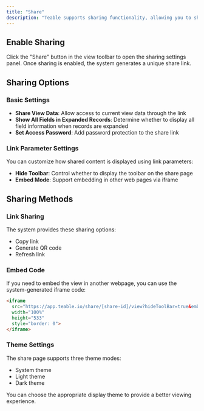 ```yaml
---
title: "Share"
description: "Teable supports sharing functionality, allowing you to share view data with others. Through share links, other users can access your view content"
---
```


## Enable Sharing

Click the "Share" button in the view toolbar to open the sharing settings panel. Once sharing is enabled, the system generates a unique share link.

## Sharing Options

### Basic Settings
- **Share View Data**: Allow access to current view data through the link
- **Show All Fields in Expanded Records**: Determine whether to display all field information when records are expanded
- **Set Access Password**: Add password protection to the share link

### Link Parameter Settings
You can customize how shared content is displayed using link parameters:

- **Hide Toolbar**: Control whether to display the toolbar on the share page
- **Embed Mode**: Support embedding in other web pages via iframe
  
## Sharing Methods

### Link Sharing
The system provides these sharing options:
- Copy link
- Generate QR code
- Refresh link

### Embed Code
If you need to embed the view in another webpage, you can use the system-generated iframe code:
```html
<iframe 
  src="https://app.teable.io/share/[share-id]/view?hideToolBar=true&embed=true"
  width="100%" 
  height="533" 
  style="border: 0">
</iframe>
```

### Theme Settings
The share page supports three theme modes:
- System theme
- Light theme
- Dark theme

You can choose the appropriate display theme to provide a better viewing experience.
